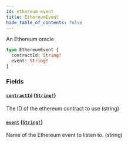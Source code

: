 ```yaml
---
id: ethereum-event
title: EthereumEvent
hide_table_of_contents: false
---
```



An Ethereum oracle

```graphql
type EthereumEvent {
  contractId: String!
  event: String!
}
```


### Fields

#### [`contractId`](#) ([`String!`](/docs/testnet/graphql/scalars/string))

The ID of the ethereum contract to use (string)


#### [`event`](#) ([`String!`](/docs/testnet/graphql/scalars/string))

Name of the Ethereum event to listen to. (string)





